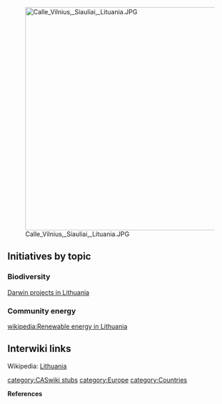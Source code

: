 [[File:Calle Vilnius, Siauliai, Lituania.JPG|right|500px]]
== Initiatives by topic ==

=== Biodiversity ===

[http://darwin.defra.gov.uk/world/country/Lithuania/ Darwin projects in Lithuania]

=== Community energy ===

[[wikipedia:Renewable energy in Lithuania]]

== Interwiki links ==
Wikipedia: [[wikipedia:Lithuania|Lithuania]]


{{scaendmenu}}{{stub}}
[[category:CASwiki stubs]]
[[category:Europe]]
[[category:Countries]]

'''References'''
{{Attrib sca ref|Lithuania}}
<references/>